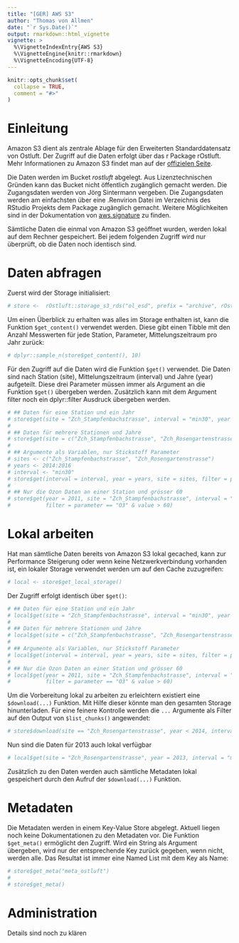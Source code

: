 ```yaml
---
title: "[GER] AWS S3"
author: "Thomas von Allmen"
date: "`r Sys.Date()`"
output: rmarkdown::html_vignette
vignette: >
  %\VignetteIndexEntry{AWS S3}
  %\VignetteEngine{knitr::rmarkdown}
  %\VignetteEncoding{UTF-8}
---
```


```r
knitr::opts_chunk$set(
  collapse = TRUE,
  comment = "#>"
)
```

# Einleitung

Amazon S3 dient als zentrale Ablage für den Erweiterten Standarddatensatz von Ostluft. Der Zugriff auf die Daten erfolgt 
über das r Package rOstluft. Mehr Informationen zu Amazon S3 findet man auf der 
[offizielen Seite](https://aws.amazon.com/s3/). 

Die Daten werden im Bucket _rostluft_ abgelegt. Aus Lizenztechnischen Gründen kann das Bucket nicht öffentlich 
zugänglich gemacht werden. Die Zugangsdaten werden von Jörg Sintermann vergeben. Die Zugangsdaten werden am einfachsten 
über eine .Renvirion Datei im Verzeichnis des RStudio Projekts dem Package zugänglich gemacht. Weitere Möglichkeiten 
sind in der Dokumentation von [aws.signature](https://github.com/cloudyr/aws.signature/) zu finden.

Sämtliche Daten die einmal von Amazon S3 geöffnet wurden, werden lokal auf dem Rechner gespeichert. Bei jedem folgenden 
Zugriff wird nur überprüft, ob die Daten noch identisch sind.

# Daten abfragen

Zuerst wird der Storage initialisiert:

```r
# store <-  rOstluft::storage_s3_rds("ol_esd", prefix = "archive", rOstluft::format_rolf(), "rostluft")
```

Um einen Überblick zu erhalten was alles im Storage enthalten ist, kann die Funktion `$get_content()` verwendet werden. 
Diese gibt einen Tibble mit den Anzahl Messwerten für jede Station, Parameter, Mittelungszeitraum pro Jahr zurück:

```r
# dplyr::sample_n(store$get_content(), 10)
```

Für den Zugriff auf die Daten wird die Funktion `$get()` verwendet. Die Daten sind nach Station (site), 
Mittelungszeitraum (interval) und Jahre (year) aufgeteilt. Diese drei Parameter müssen immer als Argument an die 
Funktion `$get()` übergeben werden. Zusätzlich kann mit dem Argument filter noch ein dplyr::filter Ausdruck übergeben 
werden.

```r
# ## Daten für eine Station und ein Jahr
# store$get(site = "Zch_Stampfenbachstrasse", interval = "min30", year = 2011)
# 
# ## Daten für mehrere Stationen und Jahre
# store$get(site = c("Zch_Stampfenbachstrasse", "Zch_Rosengartenstrasse"), interval = "min30", year = 2014:2016)
# 
# ## Argumente als Variablen, nur Stickstoff Parameter
# sites <- c("Zch_Stampfenbachstrasse", "Zch_Rosengartenstrasse")
# years <- 2014:2016
# interval <- "min30"
# store$get(interval = interval, year = years, site = sites, filter = parameter %in% c("NOx", "NO", "NO2"))
# 
# ## Nur die Ozon Daten an einer Station und grösser 60
# store$get(year = 2011, site = "Zch_Stampfenbachstrasse", interval = "min30",
#           filter = parameter == "O3" & value > 60)

```

# Lokal arbeiten

Hat man sämtliche Daten bereits von Amazon S3 lokal gecached, kann zur Performance Steigerung oder wenn keine 
Netzwerkverbindung vorhanden ist, ein lokaler Storage verwendet werden um auf den Cache zuzugreifen:

```r
# local <- store$get_local_storage()
```

Der Zugriff erfolgt identisch über `$get()`:

```r
# ## Daten für eine Station und ein Jahr
# local$get(site = "Zch_Stampfenbachstrasse", interval = "min30", year = 2011)
# 
# ## Daten für mehrere Stationen und Jahre
# local$get(site = c("Zch_Stampfenbachstrasse", "Zch_Rosengartenstrasse"), interval = "min30", year = 2014:2016)
# 
# ## Argumente als Variablen, nur Stickstoff Parameter
# local$get(interval = interval, year = years, site = sites, filter = parameter %in% c("NOx", "NO", "NO2"))
# 
# ## Nur die Ozon Daten an einer Station und grösser 60
# local$get(year = 2011, site = "Zch_Stampfenbachstrasse", interval = "min30",
#           filter = parameter == "O3" & value > 60)

```

Um die Vorbereitung lokal zu arbeiten zu erleichtern existiert eine `$download(...)` Funktion. Mit Hilfe dieser könnte 
man den gesamten Storage hinunterladen. Für eine feinere Kontrolle werden die `...` Argumente als Filter auf den Output 
von `$list_chunks()` angewendet:

```r
# store$download(site == "Zch_Rosengartenstrasse", year < 2014, interval == "min30")
```

Nun sind die Daten für 2013 auch lokal verfügbar

```r
# local$get(site = "Zch_Rosengartenstrasse", year = 2013, interval = "min30")
```

Zusätzlich zu den Daten werden auch sämtliche Metadaten lokal gespeichert durch den Aufruf der `$download(...)` 
Funktion.

# Metadaten

Die Metadaten werden in einem Key-Value Store abgelegt. Aktuell liegen noch keine Dokumentationen zu den Metadaten vor. 
Die Funktion `$get_meta()` ermöglicht den Zugriff. Wird ein String als Argument übergeben, wird nur der entsprechende 
Key zurück gegeben, wenn nicht, werden alle. Das Resultat ist immer eine Named List mit dem Key als Name:

```r
# store$get_meta("meta_ostluft")
# 
# store$get_meta()
```

# Administration

Details sind noch zu klären









